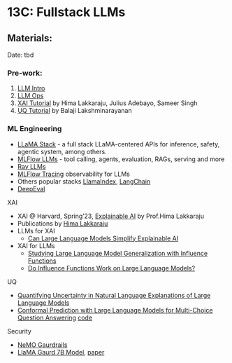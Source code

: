 # 13C: Fullstack LLMs {.unnumbered}

## Materials:
Date: tbd

### Pre-work:
1. [LLM Intro](w13-l01.qmd)
2. [LLM Ops](w13-l02.qmd)
3. [XAI Tutorial](https://explainml-tutorial.github.io/) by Hima Lakkaraju, Julius Adebayo, Sameer Singh
4. [UQ Tutorial](https://www.gatsby.ucl.ac.uk/~balaji/balaji-uncertainty-talk-cifar-dlrl.pdf) by Balaji Lakshminarayanan


### ML Engineering

- [LLaMA Stack](https://github.com/meta-llama/llama-stack) - a full stack LLaMA-centered APIs for inference, safety, agentic system, among others.
- [MLFlow LLMs](https://mlflow.org/docs/latest/llms/index.html) - tool calling, agents, evaluation, RAGs, serving and more
- [Ray LLMs](https://github.com/ray-project/ray-llm)
- [MLFlow Tracing](https://mlflow.org/docs/latest/llms/tracing/index.html) observability for LLMs
- Others popular stacks [LlamaIndex](https://www.llamaindex.ai/), [LangChain](https://www.langchain.com/)
- [DeepEval](https://github.com/confident-ai/deepeval)

XAI

- XAI @ Harvard, Spring'23, [Explainable AI](https://interpretable-ml-class.github.io/) by Prof.Hima Lakkaraju
- Publications by [Hima Lakkaraju](https://himalakkaraju.github.io/)
- LLMs for XAI
    - [Can Large Language Models Simplify Explainable AI](https://arxiv.org/abs/2401.13110)
- XAI for LLMs
    - [Studying Large Language Model Generalization with Influence Functions](https://arxiv.org/abs/2308.03296)
    - [Do Influence Functions Work on Large Language Models?](https://arxiv.org/abs/2409.19998)

UQ

- [Quantifying Uncertainty in Natural Language Explanations of Large Language Models](https://arxiv.org/abs/2311.03533)
- [Conformal Prediction with Large Language Models for Multi-Choice Question Answering](https://arxiv.org/abs/2305.18404) [code](https://github.com/bhaweshiitk/ConformalLLM)



Security

- [NeMO Gaurdrails](https://github.com/NVIDIA/NeMo-Guardrails)
- [LlaMA Gaurd 7B Model](https://huggingface.co/meta-llama/LlamaGuard-7b), [paper](https://scontent.fblr22-2.fna.fbcdn.net/v/t39.2365-6/408725049_3688557441468029_8103913771964668529_n.pdf?_nc_cat=100&ccb=1-7&_nc_sid=3c67a6&_nc_ohc=FCqeAv0hri0Q7kNvgFYHvpX&_nc_zt=14&_nc_ht=scontent.fblr22-2.fna&_nc_gid=A4MmoE5aSgfdIsB-BvlJ69o&oh=00_AYClX5KL3QrofWqqqtzsC_Th2rnN9cuonSISLwKLZZZZcg&oe=6737E399)